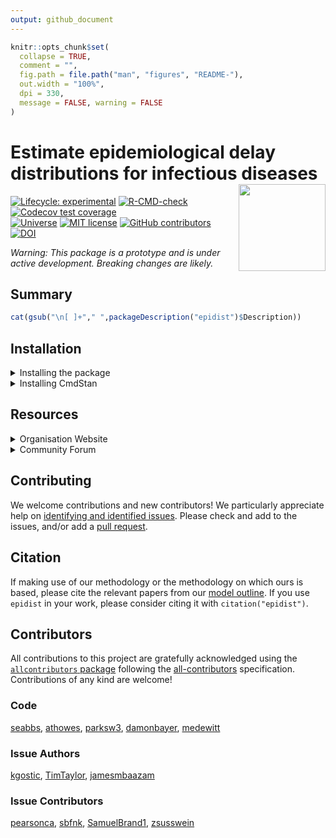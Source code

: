 ```yaml
---
output: github_document
---
```


```r
knitr::opts_chunk$set(
  collapse = TRUE,
  comment = "",
  fig.path = file.path("man", "figures", "README-"),
  out.width = "100%",
  dpi = 330,
  message = FALSE, warning = FALSE
)
```

# Estimate epidemiological delay distributions for infectious diseases<a href='https://epidist.epinowcast.org'><img src='man/figures/logo.png' align="right" height="139" /></a>

<!-- badges: start -->
[![Lifecycle:
experimental](https://img.shields.io/badge/lifecycle-experimental-orange.svg)](https://www.tidyverse.org/lifecycle/#experimental)
[![R-CMD-check](https://github.com/epinowcast/epidist/actions/workflows/R-CMD-check.yaml/badge.svg?branch=main)](https://github.com/epinowcast/epidist/actions/workflows/R-CMD-check.yaml) [![Codecov test coverage](https://codecov.io/gh/epinowcast/epidist/branch/main/graph/badge.svg)](https://app.codecov.io/gh/epinowcast/epidist)
</br>
[![Universe](https://epinowcast.r-universe.dev/badges/epidist)](https://epinowcast.r-universe.dev/epidist)
[![MIT
license](https://img.shields.io/badge/License-MIT-blue.svg)](https://github.com/epinowcast/epidist/blob/master/LICENSE.md/)
[![GitHub contributors](https://img.shields.io/github/contributors/epinowcast/epidist)](https://github.com/epinowcast/epidist/graphs/contributors)
</br>
[![DOI](https://zenodo.org/badge/422611952.svg)](https://zenodo.org/badge/latestdoi/422611952)
<!-- badges: end -->

*Warning: This package is a prototype and is under active development. Breaking changes are likely.*

## Summary

```r
cat(gsub("\n[ ]+"," ",packageDescription("epidist")$Description))
```

## Installation
  
<details><summary>Installing the package</summary>

<!-- You can install the latest released version using the normal `R` function, though you need to point to `r-universe` instead of CRAN: -->

<!-- ```{r, eval = FALSE} -->
<!-- install.packages( -->
<!--   "epidist", repos = "https://epinowcast.r-universe.dev" -->
<!-- ) -->
<!-- ``` -->

<!-- Alternatively, y -->

You can use the [`remotes` package](https://remotes.r-lib.org/) to install the development version from Github (warning! this version may contain breaking changes and/or bugs):

```r
remotes::install_github(
  "epinowcast/epidist", dependencies = TRUE
)
```

<!-- Similarly, you can install historical versions by specifying the release tag (e.g. this installs [`0.1.0`](https://github.com/epinowcast/epidist/releases/tag/v0.1.0)): -->

<!-- ```{r, eval = FALSE} -->
<!-- remotes::install_github( -->
<!--   "epinowcast/epidist", dependencies = TRUE, ref = "v0.2.0" -->
<!-- ) -->
<!-- ``` -->

*Note: You can also use that last approach to install a specific commit if needed, e.g. if you want to try out a specific unreleased feature, but not the absolute latest developmental version.*

</details>

<details><summary>Installing CmdStan</summary>

If you wish to do model fitting and nowcasting, you will need to install [CmdStan](https://mc-stan.org/users/interfaces/cmdstan), which also entails having a suitable C++ toolchain setup. We recommend using the [`cmdstanr` package](https://mc-stan.org/cmdstanr/). The Stan team provides instructions in the [_Getting started with
`cmdstanr`_](https://mc-stan.org/cmdstanr/articles/cmdstanr.html) vignette, with other details and support at the [package site](https://mc-stan.org/cmdstanr/), but the brief version is:

```r
# if you not yet installed `epinowcast`, or you installed it without `Suggests` dependencies
install.packages("cmdstanr", repos = c("https://mc-stan.org/r-packages/", getOption("repos")))
# once `cmdstanr` is installed:
cmdstanr::install_cmdstan()
```

*Note: You can speed up CmdStan installation using the `cores` argument. If you are installing a particular version of `epidist`, you may also need to install a past version of CmdStan, which you can do with the `version` argument.*

</details>

<!-- <details><summary>Alternative: Docker</summary> -->

<!-- We also provide a [Docker](https://www.docker.com/get-started/) image with [all dependencies installed](https://github.com/orgs/epinowcast/packages/container/package/epidist). You can use this image to run `epidist` without installing dependencies. -->

<!-- </details> -->

## Resources

<details><summary>Organisation Website</summary>

Our [organisation website](https://www.epinowcast.org/) includes links to other resources, [guest posts](https://www.epinowcast.org/blog.html), and [seminar schedule](https://www.epinowcast.org/seminars.html) for both upcoming and past recordings.

</details>

<details><summary>Community Forum</summary>

Our [community forum](https://community.epinowcast.org/) has areas for [question and answer](https://community.epinowcast.org/c/interface/15) and [considering new methods and tools](https://community.epinowcast.org/c/projects/11), among others. If you are generally interested in real-time analysis of infectious disease, you may find this useful even if do not use `epidist`.

</details>

## Contributing

We welcome contributions and new contributors! We particularly appreciate help on [identifying and identified issues](https://github.com/epinowcast/epidist/issues). Please check and add to the issues, and/or add a [pull request](https://github.com/epinowcast/epidist/pulls).

<!-- and see our [contributing guide](CONTRIBUTING.md) for more information. -->

<!-- ### How to make a bug report or feature request -->

<!-- Please briefly describe your problem and what output you expect in an [issue](https://github.com/epinowcast/epidist/issues). -->

<!-- If you have a question, please don't open an issue. Instead, ask on our [Q and A page](https://github.com/epinowcast/dist/discussions/categories/q-a). -->
<!-- See our [contributing guide](CONTRIBUTING.md) for more information. -->

<!-- ### Code of Conduct -->

<!-- Please note that the `epidist` project is released with a [Contributor Code of Conduct](CODE_OF_CONDUCT.md). By contributing to this project, you agree to abide by its terms. -->

## Citation

If making use of our methodology or the methodology on which ours is based, please cite the relevant papers from our [model outline](https://epidist.epinowcast.org/articles/model.html). If you use `epidist` in your work, please consider citing it with `citation("epidist")`.

## Contributors




<!-- ALL-CONTRIBUTORS-LIST:START - Do not remove or modify this section -->
<!-- prettier-ignore-start -->
<!-- markdownlint-disable -->

All contributions to this project are gratefully acknowledged using the [`allcontributors` package](https://github.com/ropenscilabs/allcontributors) following the [all-contributors](https://allcontributors.org) specification. Contributions of any kind are welcome!

### Code


<a href="https://github.com/epinowcast/epidist/commits?author=seabbs">seabbs</a>, 
<a href="https://github.com/epinowcast/epidist/commits?author=athowes">athowes</a>, 
<a href="https://github.com/epinowcast/epidist/commits?author=parksw3">parksw3</a>, 
<a href="https://github.com/epinowcast/epidist/commits?author=damonbayer">damonbayer</a>, 
<a href="https://github.com/epinowcast/epidist/commits?author=medewitt">medewitt</a>



### Issue Authors


<a href="https://github.com/epinowcast/epidist/issues?q=is%3Aissue+author%3Akgostic">kgostic</a>, 
<a href="https://github.com/epinowcast/epidist/issues?q=is%3Aissue+author%3ATimTaylor">TimTaylor</a>, 
<a href="https://github.com/epinowcast/epidist/issues?q=is%3Aissue+author%3Ajamesmbaazam">jamesmbaazam</a>



### Issue Contributors


<a href="https://github.com/epinowcast/epidist/issues?q=is%3Aissue+commenter%3Apearsonca">pearsonca</a>, 
<a href="https://github.com/epinowcast/epidist/issues?q=is%3Aissue+commenter%3Asbfnk">sbfnk</a>, 
<a href="https://github.com/epinowcast/epidist/issues?q=is%3Aissue+commenter%3ASamuelBrand1">SamuelBrand1</a>, 
<a href="https://github.com/epinowcast/epidist/issues?q=is%3Aissue+commenter%3Azsusswein">zsusswein</a>


<!-- markdownlint-enable -->
<!-- prettier-ignore-end -->
<!-- ALL-CONTRIBUTORS-LIST:END -->



